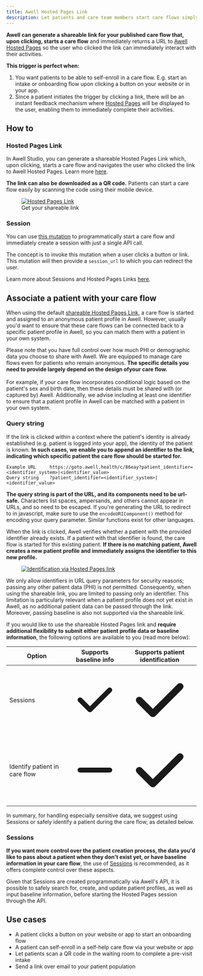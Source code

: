 ```yaml
---
title: Awell Hosted Pages Link
description: Let patients and care team members start care flows simply by clicking a link
---
```


**Awell can generate a shareable link for your published care flow that, upon clicking, starts a care flow** and immediately returns a URL to [Awell Hosted Pages](/awell-orchestration/docs/interact-with-care-flows/awell-hosted-pages/overview-hosted-pages) so the user who clicked the link can immediately interact with their activities.

**This trigger is perfect when:**

1. You want patients to be able to self-enroll in a care flow. E.g. start an intake or onboarding flow upon clicking a button on your website or in your app.
2. Since a patient initiates the trigger by clicking a link, there will be an instant feedback mechanism where [Hosted Pages](/awell-orchestration/docs/interact-with-care-flows/awell-hosted-pages/overview-hosted-pages) will be displayed to the user, enabling them to immediately complete their activities.

## How to

### Hosted Pages Link

In Awell Studio, you can generate a shareable Hosted Pages Link which, upon clicking, starts a care flow and navigates the user who clicked the link to Awell Hosted Pages. Learn more [here](https://help.awellhealth.com/en/articles/8205067-hosted-pages-settings#h_ff100e8431).

**The link can also be downloaded as a QR code.** Patients can start a care flow easily by scanning the code using their mobile device.

<figure className="w-full flex flex-col justify-center text-center relative">
  <div className="bg-white p-4 w-3/4 mx-auto rounded-md">
    <a
      href="https://downloads.intercomcdn.com/i/o/894781850/e73580e09b11d9a09efeae68/image.png"
      target="_blank"
      title="Hosted Pages Link"
    >
      <img
        src="https://downloads.intercomcdn.com/i/o/894781850/e73580e09b11d9a09efeae68/image.png"
        alt="Hosted Pages Link"
      />
    </a>
  </div>
  <figcaption className="dark:text-slate-400 pt-2">
    Get your shareable link
  </figcaption>
</figure>

### Session

You can use [this mutation](/awell-orchestration/api-reference/mutations/start-pathway-and-hosted-pages-session) to programmatically start a care flow and immediately create a session with just a single API call.

The concept is to invoke this mutation when a user clicks a button or link. This mutation will then provide a `session_url` to which you can redirect the user.

<Alert title="Sessions and Hosted Pages Links" type="info">
  <p>Learn more about Sessions and Hosted Pages Links <a href="/awell-orchestration/docs/interact-with-care-flows/awell-hosted-pages/sessions-and-links" title="Sessions and Links">here</a>.</p>
</Alert>

## Associate a patient with your care flow

When using the default [shareable Hosted Pages Link](#hosted-pages-link), a care flow is started and assigned to an anonymous patient profile in Awell. However, usually you'd want to ensure that these care flows can be connected back to a specific patient profile in Awell, so you can match them with a patient in your own system.

<Alert title="Sharing PHI with Awell" type="info">
  <p>Please note that you have full control over how much PHI or demographic data you choose to share with Awell. We are equipped to manage care flows even for patients who remain anonymous. <strong>The specific details you need to provide largely depend on the design ofyour care flow.</strong> <br /><br />For example, if your care flow incorporates conditional logic based on the patient's sex and birth date, then these details must be shared with (or captured by) Awell. Additionally, we advise including at least one identifier to ensure that a patient profile in Awell can be matched with a patient in your own system.</p>
</Alert>

### Query string

If the link is clicked within a context where the patient's identity is already established (e.g. patient is logged into your app), the identity of the patient is known. **In such cases, we enable you to append an identifier to the link, indicating which specific patient the care flow should be started for.**

```URL
Example URL     https://goto.awell.health/c/86eay?patient_identifier=<identifier_system>|<identifier_value>
Query string    ?patient_identifier=<identifier_system>|<identifier_value>
```

**The query string is part of the URL, and its components need to be url-safe.** Characters list spaces, ampersands, and others cannot appear in URLs, and so need to be escaped. If you're generating the URL to redirect to in javascript, make sure to use the
`encodeURIComponent()` method for encoding your query parameter. Similar functions exist for other languages.

When the link is clicked, Awell verifies whether a patient with the provided identifier already exists. If a patient with that identifier is found, the care flow is started for this existing patient. **If there is no matching patient, Awell creates a new patient profile and immediately assigns the identifier to this new profile.**

<figure className="w-full flex flex-col justify-center text-center relative">
  <div className="bg-white p-4 w-3/4 mx-auto rounded-md">
    <a
      href="https://res.cloudinary.com/da7x4rzl4/image/upload/v1709543689/Developer%20portal/identification_hosted_pages_link.png"
      target="_blank"
      title="Identification via Hosted Pages link"
    >
      <img
        src="https://res.cloudinary.com/da7x4rzl4/image/upload/v1709543689/Developer%20portal/identification_hosted_pages_link.png"
        alt="Identification via Hosted Pages link"
      />
    </a>
  </div>
</figure>

<Alert title="Query parameters" type="warning">
  <p>We only allow identifiers in URL query parameters for security reasons; passing any other patient data (PHI) is not permitted. Consequently, when using the shareable link, you are limited to passing only an identifier. This limitation is particularly relevant when a patient profile does not yet exist in Awell, as no additional patient data can be passed through the link. Moreover, passing baseline is also not supported via the shareable link.</p>
</Alert>

If you would like to use the shareable Hosted Pages link and **require additional flexibility to submit either patient profile data or baseline information**, the following options are available to you (read more below):

<div className="table-wrapper">
  <table>
    <thead>
      <tr>
        <th>Option</th>
        <th className="text-center">Supports baseline info</th>
        <th className="text-center">Supports patient identification</th>
      </tr>
    </thead>
    <tbody>
      <tr>
        <td>Sessions</td>
        <td>
          <svg
            xmlns="http://www.w3.org/2000/svg"
            viewBox="0 0 20 20"
            fill="currentColor"
            aria-hidden="true"
            className="h-5 w-5 text-green-500 mx-auto"
          >
            <path
              fill-rule="evenodd"
              d="M16.707 5.293a1 1 0 010 1.414l-8 8a1 1 0 01-1.414 0l-4-4a1 1 0 011.414-1.414L8 12.586l7.293-7.293a1 1 0 011.414 0z"
              clip-rule="evenodd"
            ></path>
          </svg>
        </td>
        <td>
          <svg
            xmlns="http://www.w3.org/2000/svg"
            viewBox="0 0 20 20"
            fill="currentColor"
            aria-hidden="true"
            className="h-5 w-5 text-green-500 mx-auto"
          >
            <path
              fill-rule="evenodd"
              d="M16.707 5.293a1 1 0 010 1.414l-8 8a1 1 0 01-1.414 0l-4-4a1 1 0 011.414-1.414L8 12.586l7.293-7.293a1 1 0 011.414 0z"
              clip-rule="evenodd"
            ></path>
          </svg>
        </td>
      </tr>
      <tr>
        <td>Identify patient in care flow</td>
        <td>
          <svg
            xmlns="http://www.w3.org/2000/svg"
            viewBox="0 0 20 20"
            fill="currentColor"
            aria-hidden="true"
            className="h-5 w-5 text-slate-400 mx-auto"
          >
            <path
              fill-rule="evenodd"
              d="M3 10a1 1 0 011-1h12a1 1 0 110 2H4a1 1 0 01-1-1z"
              clip-rule="evenodd"
            ></path>
          </svg>
        </td>
        <td>
          <svg
            xmlns="http://www.w3.org/2000/svg"
            viewBox="0 0 20 20"
            fill="currentColor"
            aria-hidden="true"
            className="h-5 w-5 text-green-500 mx-auto"
          >
            <path
              fill-rule="evenodd"
              d="M16.707 5.293a1 1 0 010 1.414l-8 8a1 1 0 01-1.414 0l-4-4a1 1 0 011.414-1.414L8 12.586l7.293-7.293a1 1 0 011.414 0z"
              clip-rule="evenodd"
            ></path>
          </svg>
        </td>
      </tr>
    </tbody>
  </table>
</div>

In summary, for handling especially sensitive data, we suggest using Sessions or safely identify a patient during the care flow, as detailed below.

### Sessions

**If you want more control over the patient creation process, the data you'd like to pass about a patient when they don't exist yet, or have baseline information in your care flow**, the use of [Sessions](#session) is recommended, as it offers complete control over these aspects.

Given that Sessions are created programmatically via Awell's API, it is possible to safely search for, create, and update patient profiles, as well as input baseline information, before starting the Hosted Pages session through the API.

## Use cases

- A patient clicks a button on your website or app to start an onboarding flow
- A patient can self-enroll in a self-help care flow via your website or app
- Let patients scan a QR code in the waiting room to complete a pre-visit intake
- Send a link over email to your patient population
